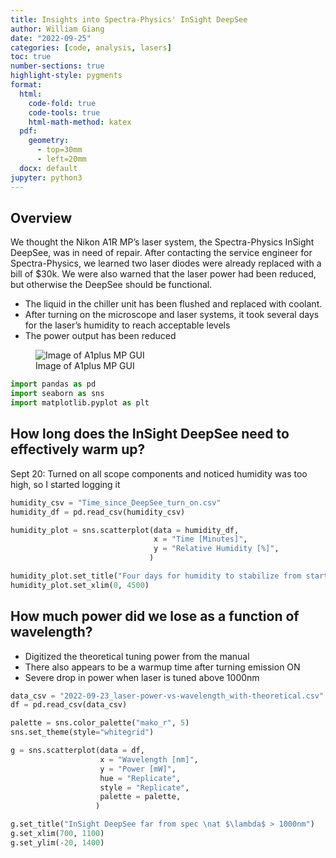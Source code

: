 ```yaml
---
title: Insights into Spectra-Physics' InSight DeepSee
author: William Giang
date: "2022-09-25"
categories: [code, analysis, lasers]
toc: true
number-sections: true
highlight-style: pygments
format:
  html:
    code-fold: true
    code-tools: true
    html-math-method: katex
  pdf:
    geometry:
      - top=30mm
      - left=20mm
  docx: default
jupyter: python3
---
```


## Overview

We thought the Nikon A1R MP's laser system, the Spectra-Physics InSight DeepSee, was in need of repair. After contacting the service engineer for Spectra-Physics, we learned two laser diodes were already replaced with a bill of $30k. We were also warned that the laser power had been reduced, but otherwise the DeepSee should be functional.

- The liquid in the chiller unit has been flushed and replaced with coolant.
- After turning on the microscope and laser systems, it took several days for the laser's humidity to reach acceptable levels
- The power output has been reduced

![Image of A1plus MP GUI](img/A1plus_MP_GUI.png)

```python
import pandas as pd
import seaborn as sns
import matplotlib.pyplot as plt
```

## How long does the InSight DeepSee need to effectively warm up?

Sept 20: Turned on all scope components and noticed humidity was too high, so I started logging it

```python
humidity_csv = "Time_since_DeepSee_turn_on.csv"
humidity_df = pd.read_csv(humidity_csv)

humidity_plot = sns.scatterplot(data = humidity_df,
                                x = "Time [Minutes]",
                                y = "Relative Humidity [%]",
                               )

humidity_plot.set_title("Four days for humidity to stabilize from start-up")
humidity_plot.set_xlim(0, 4500)
```

## How much power did we lose as a function of wavelength?

- Digitized the theoretical tuning power from the manual
- There also appears to be a warmup time after turning emission ON
- Severe drop in power when laser is tuned above 1000nm

```python
data_csv = "2022-09-23_laser-power-vs-wavelength_with-theoretical.csv"
df = pd.read_csv(data_csv)

palette = sns.color_palette("mako_r", 5)
sns.set_theme(style="whitegrid")

g = sns.scatterplot(data = df,
                    x = "Wavelength [nm]",
                    y = "Power [mW]",
                    hue = "Replicate",
                    style = "Replicate",
                    palette = palette,
                   )

g.set_title("InSight DeepSee far from spec \nat $\lambda$ > 1000nm")
g.set_xlim(700, 1100)
g.set_ylim(-20, 1400)
```

